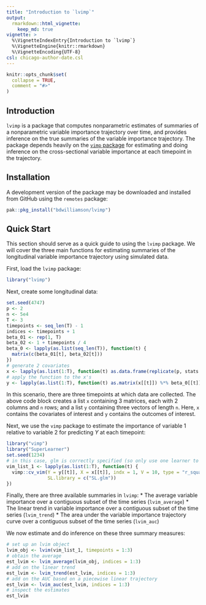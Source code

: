```yaml
---
title: "Introduction to `lvimp`"
output: 
  rmarkdown::html_vignette:
    keep_md: true
vignette: >
  %\VignetteIndexEntry{Introduction to `lvimp`}
  %\VignetteEngine{knitr::rmarkdown}
  %\VignetteEncoding{UTF-8}
csl: chicago-author-date.csl
---
```


```r
knitr::opts_chunk$set(
  collapse = TRUE,
  comment = "#>"
)
```

## Introduction

`lvimp` is a package that computes nonparametric estimates of summaries of a nonparametric variable importance trajectory over time, and provides inference on the true summaries of the variable importance trajectory. The package depends heavily on the [`vimp` package](https://github.com/bdwilliamson/vimp) for estimating and doing inference on the cross-sectional variable importance at each timepoint in the trajectory.

## Installation

A development version of the package may be downloaded and installed from GitHub using the `remotes` package:
```r
pak::pkg_install("bdwilliamson/lvimp")
```

## Quick Start

This section should serve as a quick guide to using the `lvimp` package. We will cover the three main functions for estimating summaries of the longitudinal variable importance trajectory using simulated data.

First, load the `lvimp` package:
```r
library("lvimp")
```

Next, create some longitudinal data:
```r
set.seed(4747)
p <- 2
n <- 5e4
T <- 3
timepoints <- seq_len(T) - 1
indices <- timepoints + 1
beta_01 <- rep(1, T)
beta_02 <- 1 + timepoints / 4
beta_0 <- lapply(as.list(seq_len(T)), function(t) {
  matrix(c(beta_01[t], beta_02[t]))
})
# generate 2 covariates
x <- lapply(as.list(1:T), function(t) as.data.frame(replicate(p, stats::rnorm(n, 0, 1))))
# apply the function to the x's
y <- lapply(as.list(1:T), function(t) as.matrix(x[[t]]) %*% beta_0[[t]] + rnorm(n, 0, 1))
```

In this scenario, there are three timepoints at which data are collected. The above code block creates a list `x` containing 3 matrices, each with 2 columns and `n` rows; and a list `y` containing three vectors of length `n`. Here, `x` contains the covariates of interest and `y` contains the outcomes of interest.

Next, we use the `vimp` package to estimate the importance of variable 1 relative to variable 2 for predicting $Y$ at each timepoint:
```r
library("vimp")
library("SuperLearner")
set.seed(1234)
# in this case, glm is correctly specified (so only use one learner to speed things up)
vim_list_1 <- lapply(as.list(1:T), function(t) {
  vimp::cv_vim(Y = y[[t]], X = x[[t]], indx = 1, V = 10, type = "r_squared",
               SL.library = c("SL.glm"))
})
```

Finally, there are three available summaries in `lvimp`:
* The average variable importance over a contiguous subset of the time series (`lvim_average`)
* The linear trend in variable importance over a contiguous subset of the time series (`lvim_trend`)
* The area under the variable importance trajectory curve over a contiguous subset of the time series (`lvim_auc`)

We now estimate and do inference on these three summary measures:
```r
# set up an lvim object
lvim_obj <- lvim(vim_list_1, timepoints = 1:3)
# obtain the average
est_lvim <- lvim_average(lvim_obj, indices = 1:3)
# add on the linear trend
est_lvim <- lvim_trend(est_lvim, indices = 1:3)
# add on the AUC based on a piecewise linear trajectory
est_lvim <- lvim_auc(est_lvim, indices = 1:3)
# inspect the estimates
est_lvim
```
